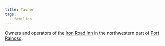 ```yaml
---
title: Tavner
tags:
  - families
---
```


Owners and operators of the [Iron Road Inn](../locations/iron-road-inn.mdx) in
the northwestern part of [Port Rainoso](../locations/port-rainoso.mdx).
